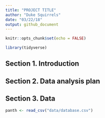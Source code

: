 ```yaml
---
title: "PROJECT TITLE"
author: "Duke Squirrels"
date: "03/22/18"
output: github_document
---
```


```r
knitr::opts_chunk$set(echo = FALSE)
```

```r
library(tidyverse)
```


## Section 1. Introduction

## Section 2. Data analysis plan

## Section 3. Data

```r
panth <- read_csv("data/database.csv")
```

